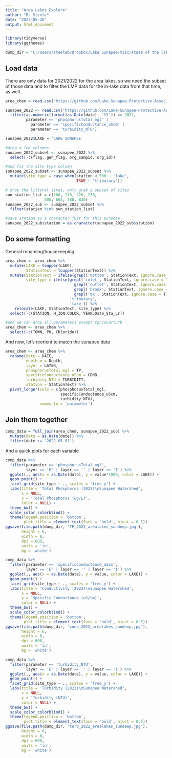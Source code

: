 ```yaml
---
title: "Area Lakes Explore"
author: "B. Steele"
date: "2023-05-26"
output: html_document
---
```


```r
library(tidyverse)
library(ggthemes)

dump_dir = 'C:/Users/steeleb/Dropbox/Lake Sunapee/misc/state of the lake/figs/area_lakes/'
```

## Load data

There are only data for 2021/2022 for the area lakes, so we need the subset of those data and to filter the LMP data for the in-lake data from that time, as well.

```r
area_chem = read.csv('https://github.com/Lake-Sunapee-Protective-Association/LMP/raw/main/raw%20data%20files/area%20lakes%20subset/area_chem_subset.csv')

sunapee_2022 <- read.csv('https://github.com/Lake-Sunapee-Protective-Association/LMP/raw/main/primary%20files/LSPALMP_1986-2022_v2023-01-22.csv') %>% 
  filter(as.numeric(format(as.Date(date), '%Y')) == 2022, 
         parameter == 'phosphorusTotal_mgl' |
           parameter == 'specificConductance_uScm' |
           parameter == 'turbidity_NTU')

sunapee_2022$LAKE = 'LAKE SUNAPEE'

#drop a few columns
sunapee_2022_subset <- sunapee_2022 %>% 
  select(-c(flag, gen_flag, org_sampid, org_id))

#and fix the site type column
sunapee_2022_subset <- sunapee_2022_subset %>% 
  mutate(site_type = case_when(station < 500 ~ 'lake',
                               TRUE ~ 'tributary'))

# drop the littoral sites, only grab a subset of sites
sun_station_list = c(200, 210, 220, 230, 
                 505, 665, 788, 830)
sunapee_2022_sub <- sunapee_2022_subset %>%
  filter(station %in% sun_station_list)

#save station as a character just for this purpose
sunapee_2022_sub$station = as.character(sunapee_2022_sub$station)
```

## Do some formatting

General renaming/housekeeping

```r
area_chem <- area_chem %>% 
  mutate(LAKE = toupper(LAKE),
         StationText = toupper(StationText)) %>% 
  mutate(StationText = ifelse(grepl('bottom', StationText, ignore.case = T), 'HYPOLIMNION', StationText),
         site_type = ifelse(grepl('inlet', StationText, ignore.case = T) |
                              grepl('outlet', StationText, ignore.case = T) |
                              grepl('brook', StationText, ignore.case = T) |
                              grepl('bk', StationText, ignore.case = T), 
                            'tributary', 
                            'lake')) %>% 
    relocate(LAKE, StationText, site_type) %>% 
  select(-c(STATION, H_ION:COLOR, YEAR:Date_Sta_Lr))

#and we can drop all parameters except tp/cond/turb
area_chem <- area_chem %>% 
  select(-c(TOWN, PH, Chloride))
```

And now, let's reorient to match the sunapee data

```r
area_chem <- area_chem %>% 
  rename(date = DATE,
         depth_m = Depth,
         layer = LAYER,
         phosphorusTotal_mgl = TP, 
         specificConductance_uScm = COND,
         turbidity_NTU = TURBIDITY,
         station = StationText) %>% 
  pivot_longer(cols = c(phosphorusTotal_mgl,
                        specificConductance_uScm,
                        turbidity_NTU), 
               names_to = 'parameter')
```

## Join them together

```r
comp_data = full_join(area_chem, sunapee_2022_sub) %>% 
  mutate(date = as.Date(date)) %>% 
  filter(date >= '2022-05-01')
```

And a quick plots for each variable

```r
comp_data %>% 
  filter(parameter == 'phosphorusTotal_mgl', 
         layer == 'E' | layer == '' | layer == 'I') %>% 
  ggplot(., aes(x = as.Date(date), y = value*1000, color = LAKE)) +
  geom_point() +
  facet_grid(site_type ~ ., scales = 'free_y') +
  labs(title = 'Total Phosphorus (2022)\nSunapee Watershed',
       x = NULL, 
       y = 'Total Phosphorus (ug/L)',
       color = NULL) +
  theme_bw() +
  scale_color_colorblind() +
  theme(legend.position = 'bottom',
        plot.title = element_text(face = 'bold', hjust = 0.5))
ggsave(file.path(dump_dir, 'TP_2022_arealakes_sundeep.jpg'),
       height = 6,
       width = 8,
       dpi = 600,
       units = 'in',
       bg = 'white')
```

```r
comp_data %>% 
  filter(parameter == 'specificConductance_uScm', 
         layer == 'E' | layer == '' | layer == 'I') %>% 
  ggplot(., aes(x = as.Date(date), y = value, color = LAKE)) +
  geom_point() +
  facet_grid(site_type ~ ., scales = 'free_y') +
  labs(title = 'Conductivity (2022)\nSunapee Watershed',
       x = NULL, 
       y = 'Specific Conductance (uS/cm)',
       color = NULL) +
  theme_bw() +
  scale_color_colorblind() +
  theme(legend.position = 'bottom',
        plot.title = element_text(face = 'bold', hjust = 0.5))
ggsave(file.path(dump_dir, 'cond_2022_arealakes_sundeep.jpg'),
       height = 6,
       width = 8,
       dpi = 600,
       units = 'in',
       bg = 'white')
```

```r
comp_data %>% 
  filter(parameter == 'turbidity_NTU', 
         layer == 'E' | layer == '' | layer == 'I') %>% 
  ggplot(., aes(x = as.Date(date), y = value, color = LAKE)) +
  geom_point() +
  facet_grid(site_type ~ ., scales = 'free_y') +
  labs(title = 'Turbidity (2022)\nSunapee Watershed',
       x = NULL, 
       y = 'Turbidity (NTU)',
       color = NULL) +
  theme_bw() +
  scale_color_colorblind() +
  theme(legend.position = 'bottom',
        plot.title = element_text(face = 'bold', hjust = 0.5))
ggsave(file.path(dump_dir, 'turb_2022_arealakes_sundeep.jpg'),
       height = 6,
       width = 8,
       dpi = 600,
       units = 'in',
       bg = 'white')
```
